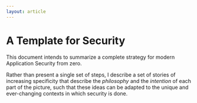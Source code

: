 ---
layout: article
---


# A Template for Security

This document intends to summarize a complete strategy for modern Application Security from zero.

Rather than present a single set of steps, I describe a set of stories of increasing specificity that describe the *philosophy* and the *intention* of each part of the picture, such that these ideas can be adapted to the unique and ever-changing contexts in which security is done.
